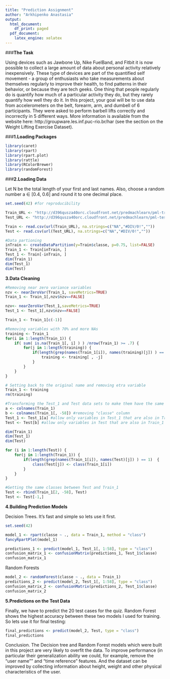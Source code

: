 ```yaml
---
title: "Prediction Assignment"
author: "Arkhipenko Anastasia"
output:
  html_document:
    df_print: paged
  pdf_document:
    latex_engine: xelatex
---
```

###**The Task ** 

Using devices such as Jawbone Up, Nike FuelBand, and Fitbit it is now possible to collect a large amount of data about personal activity relatively inexpensively. These type of devices are part of the quantified self movement - a group of enthusiasts who take measurements about themselves regularly to improve their health, to find patterns in their behavior, or because they are tech geeks. One thing that people regularly do is quantify how much of a particular activity they do, but they rarely quantify how well they do it. In this project, your goal will be to use data from accelerometers on the belt, forearm, arm, and dumbell of 6 participants. They were asked to perform barbell lifts correctly and incorrectly in 5 different ways. More information is available from the website here: http://groupware.les.inf.puc-rio.br/har (see the section on the Weight Lifting Exercise Dataset).

###**1.Loading Packages ** 

```r
library(caret)
library(rpart)
library(rpart.plot)
library(rattle)
library(RColorBrewer)
library(randomForest)
```

###**2.Loading Data **  

Let N be the total length of your first and last names. Also, choose a random number a ∈ [0.4, 0.6] and round it to one decimal place.

```r
set.seed(42) #for reproducibility

Train_URL <- "http://d396qusza40orc.cloudfront.net/predmachlearn/pml-training.csv"
Test_URL <- "http://d396qusza40orc.cloudfront.net/predmachlearn/pml-testing.csv"

Train <- read.csv(url(Train_URL), na.strings=c("NA","#DIV/0!",""))
Test <- read.csv(url(Test_URL), na.strings=c("NA","#DIV/0!",""))

#Data partioning
inTrain <- createDataPartition(y=Train$classe, p=0.75, list=FALSE)
Train_1 <- Train[inTrain, ]
Test_1 <- Train[-inTrain, ]
dim(Train_1)
dim(Test_1)
dim(Test)
```

**3.Data Cleaning **  

```r
#Removing near zero variance variables
nzv <- nearZeroVar(Train_1, saveMetrics=TRUE)
Train_1 <- Train_1[,nzv$nzv==FALSE]

nzv<- nearZeroVar(Test_1,saveMetrics=TRUE)
Test_1 <- Test_1[,nzv$nzv==FALSE]

Train_1 <- Train_1[c(-1)]

#Removing variables with 70% and more NAs
training <- Train_1
for(i in 1:length(Train_1)) {
    if( sum( is.na(Train_1[, i] ) ) /nrow(Train_1) >= .7) {
        for(j in 1:length(training)) {
            if(length(grep(names(Train_1[i]), names(training)[j]) ) == 1)  {
                training <- training[ , -j]
            }   
        } 
    }
}

# Setting back to the original name and removing etra variable
Train_1 <- training
rm(training)

#Transforming the Test_1 and Test data sets to make them have the same features
a <- colnames(Train_1)
b <- colnames(Train_1[, -58]) #removing "classe" column
Test_1 <- Test_1[a] #allow only variables in Test_1 that are also in Train_1
Test <- Test[b] #allow only variables in Test that are also in Train_1

dim(Train_1)
dim(Test_1)
dim(Test)

for (i in 1:length(Test)) {
    for(j in 1:length(Train_1)) {
        if(length(grep(names(Train_1[i]), names(Test)[j]) ) == 1)  {
            class(Test[j]) <- class(Train_1[i])
        }      
    }      
}

#Getting the same classes between Test and Train_1
Test <- rbind(Train_1[2, -58], Test)
Test <- Test[-1,]
```
  
**4.Building Prediction Models **  

Decision Trees.
It's fast and simple so lets use it first.

```r
set.seed(42)

model_1 <- rpart(classe ~ ., data = Train_1, method = "class")
fancyRpartPlot(model_1)
```

```r
predictions_1 <- predict(model_1, Test_1[, 1:58], type = "class")
confusion_matrix_1 <- confusionMatrix(predictions_1, Test_1$classe)
confusion_matrix_1
```

Random Forests 

```r
model_2 <- randomForest(classe ~ ., data = Train_1)
predictions_2 <- predict(model_2, Test_1[, 1:58], type = "class")
confusion_matrix_2 <- confusionMatrix(predictions_2, Test_1$classe)
confusion_matrix_2
```

**5.Predictions on the Test Data **  

Finally, we have to predict the 20 test cases for the quiz.
Random Forest shows the highest accuracy between these two models I used for training. So lets use it for final testing:

```r
final_predictions <- predict(model_2, Test, type = "class")
final_predictions

```

Conclusion.
The Decision tree and Random Forest models which were built in this project are very likely to overfit the data. To improve performance (in particular their generalization ability we could, for example, remove the "user name"" and "time reference" features. And the dataset can be improved by collecting information about height, weight and other physical characteristics of the user.
